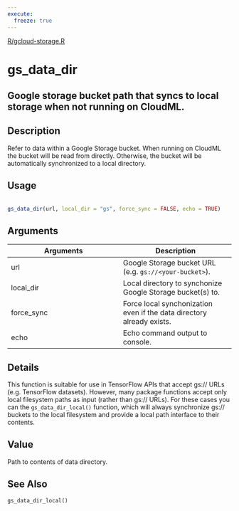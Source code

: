 ```yaml
---
execute:
  freeze: true
---
```


[R/gcloud-storage.R](NULL/blob/main/R/gcloud-storage.R#L116) 

# gs_data_dir

## Google storage bucket path that syncs to local storage when not running on CloudML.

## Description
 Refer to data within a Google Storage bucket. When running on CloudML the bucket will be read from directly. Otherwise, the bucket will be automatically synchronized to a local directory. 


## Usage
```r
 
gs_data_dir(url, local_dir = "gs", force_sync = FALSE, echo = TRUE) 
```

## Arguments
|Arguments|Description|
|---|---|
| url | Google Storage bucket URL (e.g. `gs://<your-bucket>`). |
| local_dir | Local directory to synchonize Google Storage bucket(s) to. |
| force_sync | Force local synchonization even if the data directory already exists. |
| echo | Echo command output to console. |

## Details
 This function is suitable for use in TensorFlow APIs that accept gs:// URLs (e.g. TensorFlow datasets). However, many package functions accept only local filesystem paths as input (rather than gs:// URLs). For these cases you can the `gs_data_dir_local()` function, which will always synchronize gs:// buckets to the local filesystem and provide a local path interface to their contents. 


## Value
 Path to contents of data directory. 



## See Also
 `gs_data_dir_local()` 

